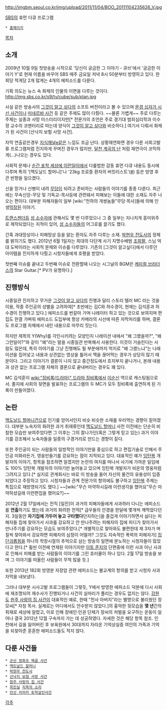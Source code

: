 http://imgbm.seoul.co.kr/img/upload/2011/11/04/BOO_20111104235626_V.jpg

[[SBS]]의 휴먼 다큐 프로그램

 * [http://tv.sbs.co.kr/cube/ 홈페이지]

[[목차]]  
== 소개 == 
2009년 10월 9일 첫방송을 시작으로 '당신이 궁금한 그 이야기 - 큐브'에서 '궁금한 이야기 Y'로 현재 이름을 바꾸어 SBS 매주 금요일 저녁 8시 50분부터 방영하고 있다. 한 회당 적게당 2개 많게는 4개의 에피소드를 다룬다.
 
기획 의도는 뉴스 속 화제의 인물의 이면을 다루는 것이다.
http://img.sbs.co.kr/s9/tv/cube/sub/plan.jpg

사실 같은 방송사의 [[그것이 알고 싶다]]의 소프트 버전이라고 볼 수 있으며 [[문경 십자가 시신 사건]]이나 [[미네르바 사건]] 등 같은 주제도 많이 다뤘다. ~~물론 가볍게~~  주로 다루는 주제는 실종과 사망 미스터리이지만[* 전문가의 조언은 주로 경기대 범죄심리학과 이수정 교수의 코멘터리로 따는데 양식이 [[그것이 알고 싶다]]와 비슷하다.] 여기서 다뤄서 화제가 된 사건이 [산낙지 보험 사망 사건].

자막 연출같은경우 [[지식채널e]]같은 느낌도 조금 난다. 상황재연화면 경우 다른 사회고발류 프로그램처럼 진지하게 꾸며진 경우가 많지만, [http://wizard2.sbs.co.kr/w3/template/tp1_review_detail.jsp?vVodId=V0000339666&vProgId=1000551&vMenuId=1011315&cpage=1&vVodCnt1=00161&vVodCnt2=00&vSection=V5&vCompressCode=T1 달천 계곡의 난] 처럼 재연극이 코믹하게(...)나오는 경우도 있다.

사회적 문제나 [[순간 포착 세상에 이런일이]]에서 다룰법한 감동 휴먼 다큐 내용도 동시에 다루며 특히 '[맥도날드 할머니]'나 '23kg 조로증 환자의 버킷리스트'([http://hgc.bestiz.net/zboard/view.php?id=gworld0707&page=1&sn1=&divpage=81&sn=off&ss=on&sc=off&keyword=%B9%F6%C5%B6&select_arrange=headnum&desc=asc&no=562870 #]) 등은 방영 후 큰 반향을 일으켰다.

신을 믿거나 신병이 내려 [[무당]]이 되려고 준비하는 사람들의 이야기를 종종 다룬다. 최근에는 무속신앙-무당 및 기독교-목사등에 관련돼서 피해보는 이들에 대한 소재도 자주 나오는 편이다. 대부분 피해자들이 일부 [wiki:"천하의 개쌍놈들"무당·목사]들에 의해 인생[[막장]]된 이야기.

[[트랜스젠더]]등 [[성 소수자]]에 관해서도 몇 번 다루었으나 그 중 일부는 지나치게 흥미위주로 제작되었다는 지적이 있어, [[성 소수자]]들의 어그로를 끌기도 했다. 

간혹 과대망상이나 피해망상 등을 앓는 환자도 자주 다루는 소재. [[박현우 전도사]]의 정체를 밝히기도 했다. 2012년 6월 1일자는 희대의 다단계 사기 지명수배범 [[조희팔]], 스님 억대 도박이라는 사회적 문제와 이슈를 다루었다. 기존의 [그것이 알고싶다]에서 다루던 아이템을  진지하게 다뤘고 시청자들에게 호평을 받았다.

첫번째 이슈를 끝내고 두번째 이슈로 전환할때 나오는 시그널의 BGM은 [[케미컬 브라더스]]의 Star Guitar.[* PV가 유명하다.]
== 진행방식 ==
시종일관 진지하고 무거운 [[그것이 알고 싶다]]의 진행과 달리 스토리 텔러 MC 라는 것을 이용, 작중 주인공의 성별을 고려하여[* 초반에는 김C와 허수경이, 현재는 김석훈과 허수경이 진행하고 있다.] 에피소드를 번갈아 가며 나레이터 하고 있는 것으로 보여지며 편집도 한결 가벼워 에피소드 도입부에 항상 카메라의 시선에 따른 자막처리를 하며, 결론도 프로그램 자체에서 내린 내용으로 마무리 짓는다.

하지만 제목의 Y(Why)를 각인시키려는 모양인지 나레이션 내에서 "왜 그랬을까?", "왜 그런일이?"와 같이 "왜"라는 말을 시종일관 반복해서 사용한다. 이것이 거슬린다는 사람도 많은데, 특히 이야기를 그냥 진행해도 될 부분에까지 억지로 "왜 그랬느냐"는 나래이션을 집어넣고 내용과 상관없는 영상을 틀어서 맥을 끊어먹는 경우가 상당히 많기 때문이다. 그리고 이야기가 결론이 나지 않고 중간정도에서 흐지부지 끝나거나, 본래 내용과 상관 없는 프로그램 자체의 결론으로 끝내버리는 경우도 꽤 있다.

MC 김석훈이 [[wiki:"징비록(드라마)" 드라마 징비록]]에서 [[이순신]] 역으로 캐스팅됨으로서. 졸지에 사회의 뒷면을 발표하는 프로그램의 두 MC가 모두 징비록에 출연하게 된 기록이 만들어졌다.
== 논란 ==
[[맥도날드 할머니]]건으로 인기를 얻어서인지 비슷 비슷한 소재를 우러먹는 경향이 짙어졌다. 대부분 노숙자의 화려한 과거 취재류인데 [[맥도날드 할머니]] 사전 이전에는 단순히 비참한 모습만 보여주었다면 그 이후는 그의 잘나가던(혹은 그렇게 믿고 있는) 과거 이야기를 강조해서 노숙자들을 일종의 구경거리로 만드는 경향이 짙다.

또한 주인공이 되는 사람들의 일방적인 이야기만을 중심으로 하고 편집기술로 인해서 주인공 미화라든가, 영웅만들기를 강요하는 점이 지적되고 있다. 대표적인 예가 [[잉탄복]] 개발자의 이야기, 항목을 참조하면 알겠지만 논란의 여지를 떠나서 사기에 가까운 일임에도 100% 잉탄복 개발자의 이야기만 늘어놓고 있으며 잉탄복 개발자가 비운의 영웅처럼 그려지고 있다.[* 실지로 관계회사는 바로 이 방송을 들어 자신의 물건의 유용성이 입증되었다고 주장하고 있다. 시청자들과 관계 전문가의 항의에도 불구하고 [[잉탄복]] 주제는 특집으로 재방영되기도 했다.] ~~[wiki:"무슨 마약하시길래 이런생각을 했어요"무슨 마약하셨길래 이런편집을 했어요?]~~

2012년 2월 17일에서는 전직 [일진]이 과거의 피해자들에게 사과하러 다니는 에피소드를 '''연출'''하기도 했는데 과거의 화려한 전적[* 급우들의 안경을 한달에 몇개씩 깨먹었다던지. 3일동안 '''자기집에 가두어 놓고 구타했다'''던지하는]을 즐겁게 이야기하면서 싫다는 피해자들 집에 찾아가서 사과를 강요하고 안 만나주려는 피해자의 집에 피디가 찾아가서 만나주기를 강요하는 모습도 보여주었다.[* 개별적으로 찾아와도 불편한데 제 3자가 며칠씩 찾아와서 강요하면 피해자의 심정이 어떨까? 그것도 지속적인 폭력의 피해자가] [[집단괴롭힘]]을 하나의 학창시절의 추억으로 삼는 방송의 일면에 분노하는 시청자들이 많았다고 한다.[* 휠씬 이전에 연재된 이야기지만 [[이토 준지]]의 단편중에 이런 사과 아닌 사과로 인해서 피해를 받는 사람들의 이야기를 그린 호러물이 하나 있다. 2월 17일 방송을 보며 그 이야기를 떠올린 사람들이 무척 많을 듯.]

또한 2013년 182회 방영분 자장암 관련 에피소드는 불교계의 항의를 받고 시청자 사과 자막을 내보냈다.

그러나 대부분 시사고발 프로그램들이 그렇듯, Y에서 방영한 에피소드 덕분에 다시 사회에 재조명되어 재수사가 진행되거나 사건의 실마리가 풀리는 경우도 없지는 않다.
[[강원도]] [[원주 사랑의 집 사건]]이 대표적인 예로, 한때 "천사 아버지"라는 별명으로 불리웠던 장 모씨[* 자칭 목사. 실제로는 어디에서도 안수받지 않았다.]의 흉악한 뒷모습을 '''몇 년'''간의 취재로 세상에 알렸고, 이로 인해 장애인·인권 단체가 장씨의 처벌을 요구하는 운동이 일어나 결국 2012년 12월 구속까지 가는 데 성공하였다. 자세한 것은 해당 항목 참조.
인천에서 길을 잃어버린 후 보육원에서 30대까지 자라온 기억상실증 여인의 가족과 기억을 되찾아준 훈훈한 에피소드들도 적지 않다.

== 다룬 사건들 ==
 * [[군산 정화조 백골 사건]]
 * [[맥도날드 할머니]]
 * [[박현우 전도사]]
 * [[산낙지 보험 사망 사건]]
 * [[원주 사랑의 집 사건]]
 * [[최진실]] [[지옥의 소리]]
 * [[안산 리어카 토막살인사건]]

[[각주]]
